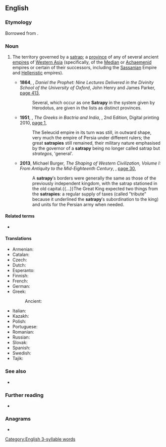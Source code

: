 ==English==

===Etymology===
Borrowed from {{bor|en|grc|σατραπεία}}.

===Noun===
{{en-noun}}

# {{lb|en|historical}} The territory governed by a [[satrap]]; a [[province]] of any of several ancient [[empire]]s of [[Western Asia]] (specifically, of the [[Median]] or [[Achaemenid]] empires or certain of their successors, including the [[Sassanian]] Empire and [[Hellenistic]] empires).
#* '''1864''', {{w|Edward Bouverie Pusey}}, ''Daniel the Prophet: Nine Lectures Delivered in the Divinity School of the University of Oxford'', John Henry and James Parker, [https://books.google.com.au/books?id=UwUVAAAAYAAJ&pg=PA413&dq=%22satrapy%22%7C%22satrapies%22&hl=en&sa=X&ved=0ahUKEwj36IfShI7jAhUDrZ4KHdfpCoIQ6AEIUDAI#v=onepage&q=%22satrapy%22%7C%22satrapies%22&f=false page 413],
#*: Several, which occur as one '''Satrapy''' in the system given by Herodotus, are given in the lists as distinct provinces.
#* '''1951''', {{w|William Woodthorpe Tarn|W. W. Tarn}}, ''The Greeks in Bactria and India'', {{w|Cambridge University Press}}, 2nd Edition, Digital printing 2010, [https://books.google.com.au/books?id=-HeJS3nE9cAC&pg=PA1&dq=%22satrapy%22%7C%22satrapies%22&hl=en&sa=X&ved=0ahUKEwj36IfShI7jAhUDrZ4KHdfpCoIQ6AEIoQEwFg#v=onepage&q=%22satrapy%22%7C%22satrapies%22&f=false page 1],
#*: The Seleucid empire in its turn was still, in outward shape, very much the empire of Persia under different rulers; the great '''satrapies''' still remained, their military nature emphasised by the governor of a '''satrapy''' being no longer called satrap but ''strategos'', 'general'.
#* '''2013''', Michael Burger, ''The Shaping of Western Civilization, Volume I: From Antiquity to the Mid-Eighteenth Century'', {{w|University of Toronto Press}}, [https://books.google.com.au/books?id=91jpAwAAQBAJ&pg=PA30&dq=%22satrapy%22%7C%22satrapies%22&hl=en&sa=X&ved=0ahUKEwj36IfShI7jAhUDrZ4KHdfpCoIQ6AEIpwEwFw#v=onepage&q=%22satrapy%22%7C%22satrapies%22&f=false page 30],
#*: A '''satrapy'''′s borders were generally the same as those of the previously independent kingdom, with the satrap stationed in the old capital.{{...}}The Great King expected two things from the '''satrapies''': a regular supply of taxes (called "tribute" because it underlined the '''satrapy'''′s subordination to the king) and units for the Persian army when needed.

====Related terms====
* {{l|en|satrap}}

====Translations====
{{trans-top|territory governed by a satrap}}
* Armenian: {{t+|hy|սատրապություն}}
* Catalan: {{t|ca|satrapia|f}}
* Czech: {{t+|cs|satrapie|f}}
* Dutch: {{t+|nl|satrapie|f}}
* Esperanto: {{t|eo|satrapio|s}}
* Finnish: {{t|fi|satraappikunta}}
* French: {{t+|fr|satrapie|f}}
* German: {{t|de|Satrapie|f}}
* Greek:
*: Ancient: {{t|grc|σατραπεία|f}}
{{trans-mid}}
* Italian: {{t+|it|satrapia|f}}
* Kazakh: {{t|kk|сатрапия}}
* Polish: {{t+|pl|satrapia|f}}
* Portuguese: {{t+|pt|satrapia|f}}
* Romanian: {{t+|ro|satrapie|f}}
* Russian: {{t+|ru|сатра́пия|f}}
* Slovak: {{t|sk|satrapia|f}}
* Spanish: {{t+|es|satrapía|f}}
* Swedish: {{t|sv|satrapi|c}}
* Tajik: {{t|tg|сатрапия}}
{{trans-bottom}}

===See also===
* {{l|en|viceroyalty}}

===Further reading===
* {{pedialite|Satrap}}

===Anagrams===
* {{anagrams|en|a=aaprsty|partays|spayart}}

[[Category:English 3-syllable words]]
{{C|en|Offices|Persia}}